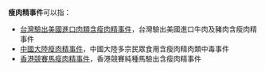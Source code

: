 '''瘦肉精事件'''可以指：
* [[台灣驗出美國進口肉類含瘦肉精事件|台灣驗出美國進口肉類含瘦肉精事件]]，台灣驗出美國進口牛肉及豬肉含瘦肉精事件
* [[中國大陸瘦肉精事件|中國大陸瘦肉精事件]]，中國大陸多宗民眾食用含瘦肉精肉類中毒事件
*[[香港競賽馬瘦肉精事件|香港競賽馬瘦肉精事件]]，香港競賽純種馬驗出含瘦肉精事件

{{Disambiguation|Cat=五字亚洲事件消歧义}}
